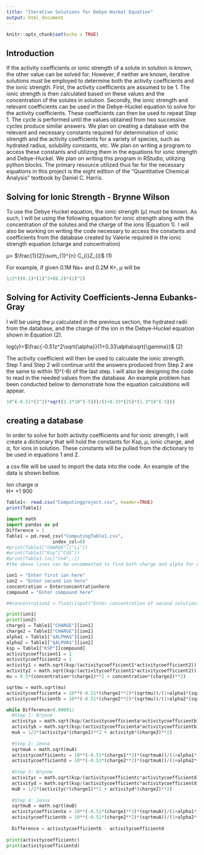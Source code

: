---
title: "Iterative Solutions for Debye Huckel Equation"
output: html_document
---

```{r setup, include=FALSE}
knitr::opts_chunk$set(echo = TRUE)
```
## Introduction

If the activity coefficients or ionic strength of a solute in solution is known, the other value can be solved for. However, if neither are known, iterative solutions must be employed to determine both the activity coefficients and the ionic strength. 
First, the activity coefficients are assumed to be 1. The ionic strength is then calculated based on these values and the concentration of the solutes in solution. Secondly, the ionic strength and relevant coefficients can be used in the Debye-Huckel equation to solve for the activity coefficients. These coefficients can then be used to repeat Step 1. The cycle is performed until the values obtained from two successive cycles produce similar answers. 
We plan on creating a database with the relevant and necessary constants required for determination of ionic strength and the activity coefficients for a variety of species, such as hydrated radius, solubility constants, etc. We plan on writing a program to access these constants and utilizing them in the equations for ionic strength and Debye-Huckel. We plan on writing this program in RStudio, utilizing python blocks. The primary resource utilized thus far for the necessary equations in this project is the eight edition of the "Quantitative Chemical Analysis" textbook by Daniel C. Harris. 

## Solving for Ionic Strength - Brynne Wilson

To use the Debye Huckel equation, the ionic strength ($\mu$) must be known. As such, I will be using the following equation for ionic strength along with the concentration of the solutes and the charge of the ions (Equation 1). I will also be working on writing the code necessary to access the constants and coefficients from the database created by Valerie required in the ionic strength equation (charge and concentration)  


$\mu$= $\frac{1}{2}\sum_{1}^{n} C_{i}Z_{i}$		                                                            	                                (1)  

For example, if given 0.1M Na+ and 0.2M K+, $\mu$ will be 

```{r} 

1/2*((0.1)*(1)^2+(0.2)*(1)^2) 

``` 

## Solving for Activity Coefficients-Jenna Eubanks-Gray

I will be using the $\mu$ calculated in the previous section, the hydrated radii from the database, and the charge of the ion in the Debye-Huckel equation shown in Equation (2). 

log($\gamma$)=$\frac{-0.51z^2\sqrt{\alpha}}{1+0.33\alpha\sqrt{\gamma}}$    (2)

The activity coefficient will then be used to calculate the ionic strength. Step 1 and Step 2 will continue until the answers produced from Step 2 are the same to within 10^(-6) of the last step. I will also be designing the code to read in the needed values from the database. An example problem has been conducted below to demonstrate how the equation calculations will appear.  

```{r}
10^(-0.51*(1^2)*sqrt(1.3*10^(-5)))/(1+0.33*(25)*(1.3*10^(-5)))
```
## creating a database 

In order to solve for both activity coefficients and for ionic strength, I will create a dictionary that will hold the constants for Ksp, $\mu$, ionic charge, and  $\alpha$, for ions in solution. These constants will be pulled from the dictionary to be used in equations 1 and 2. 

a csv file will be used to import the data into the code. An example of the data is shown bellow. 

Ion    charge   $\alpha$     
H+       +1        900      

```{r Table1}
Table1<- read.csv("Computingproject.csv", header=TRUE)
print(Table1)
```

```{python}
import math 
import pandas as pd 
Difference = 1 
Table1 = pd.read_csv("ComputingTable1.csv",
                 index_col=0)
#print(Table1["CHARGE"]["Li"])
#print(Table1["Ksp"["CdS"])
#print(Table1.loc["Ce4",:])
#the above lines can be uncommented to find both charge and alpha for each ion as well as ksp

ion1 = "Enter first ion here"
ion2 = "Enter second ion here"
concentration = Enterconcentrationhere
compound = "Enter compound here"

##concentration2 = float(input("Enter concentration of second solution:")

print(ion1) 
print(ion2) 
charge1 = Table1["CHARGE"][ion1] 
charge2 = Table1["CHARGE"][ion2] 
alpha1 = Table1["$ALPHA$"][ion1] 
alpha2 = Table1["$ALPHA$"][ion2] 
ksp = Table1["KSP"][compound] 
activitycoefficient1 = 1
activitycoefficient2 = 1
activity1 = math.sqrt(ksp/(activitycoefficient1*activitycoefficient2))
activity2 = math.sqrt(ksp/(activitycoefficient1*activitycoefficient2))
mu = 0.5*(concentration*(charge1)**2 + concentration*(charge2)**2)

sqrtmu = math.sqrt(mu) 
activitycoefficienta = 10**(-0.51*(charge1**2)*(sqrtmu))/(1+alpha1*(sqrtmu)/305)
activitycoefficientb = 10**(-0.51*(charge2**2)*(sqrtmu))/(1+alpha2*(sqrtmu)/305)

while Difference>0.00001:
  #Step 1: Brynne
  activitya = math.sqrt(ksp/(activitycoefficienta*activitycoefficientb))
  activityb = math.sqrt(ksp/(activitycoefficienta*activitycoefficientb))
  muA = 1/2*(activitya*(charge1)**2 + activityb*(charge2)**2)
    
  #Step 2: Jenna   
  sqrtmuA = math.sqrt(muA)
  activitycoefficientc = 10**(-0.51*(charge1**2)*(sqrtmuA))/(1+alpha1*(sqrtmuA)/305)
  activitycoefficientd = 10**(-0.51*(charge2**2)*(sqrtmuA))/(1+alpha2*(sqrtmuA)/305)
     
  #Step 3: Brynne 
  activityc = math.sqrt(ksp/(activitycoefficientc*activitycoefficientd))
  activityd = math.sqrt(ksp/(activitycoefficientc*activitycoefficientd))
  muB = 1/2*(activityc*(charge1)**2 + activityd*(charge2)**2)
      
  #Step 4: Jenna  
  sqrtmuB = math.sqrt(muB) 
  activitycoefficienta = 10**(-0.51*(charge1**2)*(sqrtmuA))/(1+alpha1*(sqrtmuA)/305)
  activitycoefficientb = 10**(-0.51*(charge2**2)*(sqrtmuA))/(1+alpha2*(sqrtmuA)/305)
      
  Difference = activitycoefficientb - activitycoefficientd   
    
print(activitycoefficientc)
print(activitycoefficientd)
```
